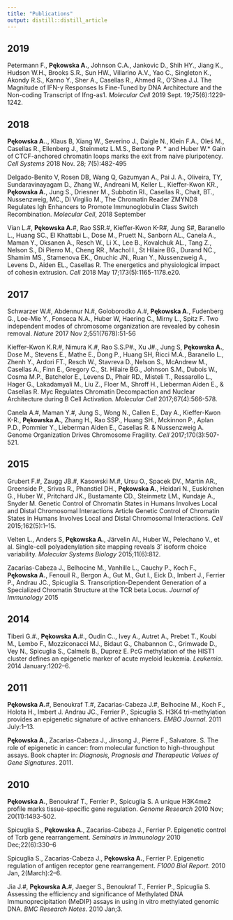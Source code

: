 ```yaml
---
title: "Publications"
output: distill::distill_article
---
```


<link rel="stylesheet" href="styles.css" type="text/css">

## 2019

Petermann F., **Pękowska A.**, Johnson C.A., Jankovic D., Shih HY., Jiang K., Hudson W.H., Brooks S.R., Sun HW., Villarino A.V., Yao C., Singleton K., Akondy R.S., Kanno Y., Sher A., Casellas R., Ahmed R., O'Shea J.J.
The Magnitude of IFN-γ Responses Is Fine-Tuned by DNA Architecture and the Non-coding Transcript of Ifng-as1. *Molecular Cell* 2019 Sept. 19;75(6):1229-1242.

## 2018

**Pękowska A.**., Klaus B, Xiang W., Severino J., Daigle N., Klein F.A., Oleś M., Casellas R., Ellenberg J., Steinmetz L.M.S., Bertone P. * and Huber W.* Gain of CTCF-anchored chromatin loops marks the exit from naive pluripotency. *Cell Systems* 2018 Nov. 28; 7(5):482-495

Delgado-Benito V, Rosen DB, Wang Q, Gazumyan A., Pai J. A., Oliveira, TY, Sundaravinayagam D., Zhang W., Andreani M, Keller L., Kieffer-Kwon KR., **Pękowska A.**, Jung S., Driesner M., Subbotin RI., Casellas R., Chait, BT., Nussenzweig, MC., Di Virgilio M., The Chromatin Reader ZMYND8 Regulates Igh Enhancers to Promote Immunoglobulin Class Switch Recombination. *Molecular Cell*, 2018 September

Vian L.#, **Pękowska A.**#, Rao SSR.#, Kieffer-Kwon K-R#, Jung S#, Baranello L., Huang SC., El Khattabi L., Dose M., Pruett N., Sanborn AL., Canela A., Maman Y., Oksanen A., Resch W., Li X., Lee B., Kovalchuk AL., Tang Z., Nelson S., Di Pierro M., Cheng RR., Machol I., St Hilaire BG., Durand NC., Shamim MS., Stamenova EK., Onuchic JN., Ruan Y., Nussenzweig A., Levens D., Aiden EL., Casellas R. The energetics and physiological impact of cohesin extrusion. *Cell* 2018 May 17;173(5):1165-1178.e20.

## 2017
Schwarzer W.#, Abdennur N.#, Goloborodko A.#, **Pękowska A.**, Fudenberg G., Loe-Mie Y., Fonseca N.A., Huber W, Haering C., Mirny L., Spitz F. Two independent modes of chromosome organization are revealed by cohesin removal. *Nature* 2017 Nov 2;551(7678):51-56

Kieffer-Kwon K.R.#, Nimura K.#, Rao S.S.P#., Xu J#., Jung S, **Pękowska A.**, Dose M., Stevens E., Mathe E., Dong P., Huang SH, Ricci M.A., Baranello L., Zhenh Y., Ardori FT., Resch W., Stavreva D., Nelson S., McAndrew M., Casellas A., Finn E., Gregory C., St. Hilaire BG., Johnson S.M., Dubois W., Cosma M.P., Batchelor E., Levens D., Phair RD., Misteli T., Ressarollo L., Hager G., Lakadamyali M., Liu Z., Floer M., Shroff H., Lieberman Aiden E., & Casellas R. Myc Regulates Chromatin Decompaction and Nuclear Architecture during B Cell Activation. *Molecular Cell* 2017;67(4):566-578.

Canela A.#, Maman Y.#, Jung S., Wong N., Callen E., Day A., Kieffer-Kwon K-R., **Pękowska A.**, Zhang H., Rao SSP., Huang SH., Mckinnon P., Aplan P.D., Pommier Y., Lieberman Aiden E., Casellas R. & Nussenzweig A. Genome Organization Drives Chromosome Fragility. *Cell* 2017;170(3):507-521.

## 2015

Grubert F.#, Zaugg JB.#, Kasowski M.#, Ursu O., Spacek DV., Martin AR., Greenside P., Srivas R., Phanstiel DH., **Pękowska A.**, Heidari N., Euskirchen G., Huber W., Pritchard JK., Bustamante CD., Steinmetz LM., Kundaje A., Snyder M. Genetic Control of Chromatin States in Humans Involves Local and Distal Chromosomal Interactions Article Genetic Control of Chromatin States in Humans Involves Local and Distal Chromosomal Interactions. *Cell* 2015;162(5):1–15.


Velten L., Anders S, **Pękowska A.**, Järvelin AI., Huber W., Pelechano V., et al. Single-cell polyadenylation site mapping reveals 3’ isoform choice variability. *Molecular Systems Biology* 2015;11(6):812.


Zacarías-Cabeza J., Belhocine M., Vanhille L., Cauchy P., Koch F., **Pękowska A.**, Fenouil R., Bergon A., Gut M., Gut I., Eick D., Imbert J., Ferrier P., Andrau JC., Spicuglia S. Transcription-Dependent Generation of a Specialized Chromatin Structure at the TCR beta Locus. *Journal of Immunology* 2015

## 2014

Tiberi G.#., **Pękowska A.**#., Oudin C.., Ivey A., Autret A., Prebet T., Koubi M., Lembo F., Mozziconacci MJ., Bidaut G., Chabannon C., Grimwade D., Vey N., Spicuglia S., Calmels B., Duprez E. PcG methylation of the HIST1 cluster defines an epigenetic marker of acute myeloid leukemia. *Leukemia*. 2014 January:1202–6. 

## 2011

**Pękowska A.**#, Benoukraf T.#, Zacarias-Cabeza J.#, Belhocine M., Koch F., Holota H., Imbert J. Andrau JC., Ferrier P., Spicuglia S. H3K4 tri-methylation provides an epigenetic signature of active enhancers. *EMBO Journal*. 2011 July:1–13. 

**Pękowska A.**, Zacarias-Cabeza J., Jinsong J., Pierre F., Salvatore. S. The role of epigenetic in cancer: from molecular function to high-throughput assays. Book chapter in: *Diagnosis, Prognosis and Therapeutic Values of Gene Signatures*. 2011. 

## 2010

**Pękowska A.**, Benoukraf T., Ferrier P., Spicuglia S. A unique H3K4me2 profile marks tissue-specific gene regulation. *Genome Research* 2010 Nov; 20(11):1493–502. 

Spicuglia S., **Pękowska A.**, Zacarias-Cabeza J., Ferrier P. Epigenetic control of Tcrb gene rearrangement. *Seminairs in Immunology* 2010 Dec;22(6):330–6

Spicuglia S., Zacarias-Cabeza J., **Pękowska A.**, Ferrier P. Epigenetic regulation of antigen receptor gene rearrangement. *F1000 Biol Report*. 2010 Jan, 2(March):2–6.

Jia J.#, **Pękowska A.**#, Jaeger S., Benoukraf T., Ferrier P., Spicuglia S. Assessing the efficiency and significance of Methylated DNA Immunoprecipitation (MeDIP) assays in using in vitro methylated genomic DNA. *BMC Research Notes*. 2010 Jan;3. 




